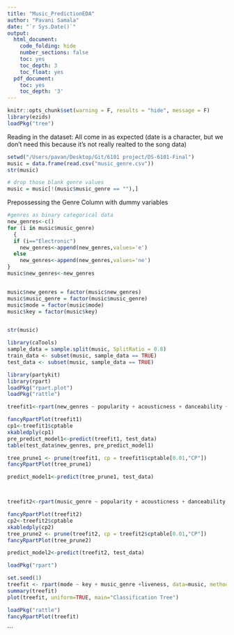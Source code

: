 ```yaml
---
title: "Music_PredictionEDA"
author: "Pavani Samala"
date: "`r Sys.Date()`"
output:
  html_document:
    code_folding: hide
    number_sections: false
    toc: yes
    toc_depth: 3
    toc_float: yes
  pdf_document:
    toc: yes
    toc_depth: '3'
---
```


```r
knitr::opts_chunk$set(warning = F, results = "hide", message = F)
library(ezids)
loadPkg("tree")
```


Reading in the dataset: All come in as expected (date is a character, but we don't need this because it's not really realted to the song data)

```r
setwd("/Users/pavan/Desktop/Git/6101 project/DS-6101-Final")
music = data.frame(read.csv("music_genre.csv"))
str(music)
```

```r
# drop those blank genre values 
music = music[!(music$music_genre == ""),]

```



Prepossessing the Genre Column with dummy variables
```r
#genres as binary categorical data
new_genres<-c()
for (i in music$music_genre) 
  {
  if (i=="Electronic")
    new_genres<-append(new_genres,values='e')
  else
    new_genres<-append(new_genres,values='ne')
}
music$new_genres<-new_genres



```

```r
music$new_genres = factor(music$new_genres)
music$music_genre = factor(music$music_genre)
music$mode = factor(music$mode)
music$key = factor(music$key)


str(music)
```


```r
library(caTools)
sample_data = sample.split(music, SplitRatio = 0.8)
train_data <- subset(music, sample_data == TRUE)
test_data <- subset(music, sample_data == TRUE)
```



```r
library(partykit)
library(rpart)
loadPkg("rpart.plot")
loadPkg("rattle")

treefit1<-rpart(new_genres ~ popularity + acousticness + danceability + energy + key +liveness + loudness + mode + speechiness + valence, data=train_data)

fancyRpartPlot(treefit1)
cp1<-treefit1$cptable
xkabledply(cp1)
pre_predict_model1<-predict(treefit1, test_data)
table(test_data$new_genres, pre_predict_model1)

tree_prune1 <- prune(treefit1, cp = treefit1$cptable[0.01,"CP"])
fancyRpartPlot(tree_prune1)

predict_model1<-predict(tree_prune1, test_data)



treefit2<-rpart(music_genre ~ popularity + acousticness + danceability + energy + key +liveness + loudness + mode + speechiness + valence, data=train_data)

fancyRpartPlot(treefit2)
cp2<-treefit2$cptable
xkabledply(cp2)
tree_prune2 <- prune(treefit2, cp = treefit2$cptable[0.01,"CP"])
fancyRpartPlot(tree_prune2)

predict_model2<-predict(treefit2, test_data)
```


```r
loadPkg("rpart")

set.seed(1)
treefit <- rpart(mode ~ key + music_genre +liveness, data=music, method="class", control = list(maxdepth = 15) )
summary(treefit)
plot(treefit, uniform=TRUE, main="Classification Tree")

loadPkg("rattle")
fancyRpartPlot(treefit)


```



```